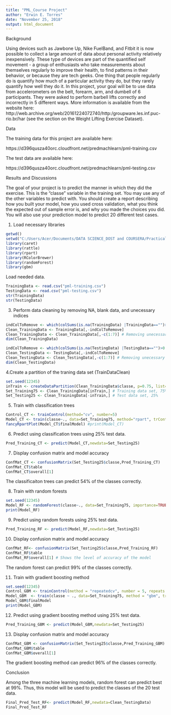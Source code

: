 ---
title: "PML_Course Project"
author: "Erwin E. Torres"
date: "November 25, 2018"
output: html_document
---
Background

Using devices such as Jawbone Up, Nike FuelBand, and Fitbit it is now possible to collect a large amount of data about personal activity relatively inexpensively. These type of devices are part of the quantified self movement - a group of enthusiasts who take measurements about themselves regularly to improve their health, to find patterns in their behavior, or because they are tech geeks. One thing that people regularly do is quantify how much of a particular activity they do, but they rarely quantify how well they do it. In this project, your goal will be to use data from accelerometers on the belt, forearm, arm, and dumbell of 6 participants. They were asked to perform barbell lifts correctly and incorrectly in 5 different ways. More information is available from the website here: http://web.archive.org/web/20161224072740/http:/groupware.les.inf.puc-rio.br/har (see the section on the Weight Lifting Exercise Dataset).


Data

The training data for this project are available here:

https://d396qusza40orc.cloudfront.net/predmachlearn/pml-training.csv

The test data are available here:

https://d396qusza40orc.cloudfront.net/predmachlearn/pml-testing.csv


Results and Discussions

The goal of your project is to predict the manner in which they did the exercise. This is the "classe" variable in the training set. You may use any of the other variables to predict with. You should create a report describing how you built your model, how you used cross validation, what you think the expected out of sample error is, and why you made the choices you did. You will also use your prediction model to predict 20 different test cases.


1. Load necessary libraries
```{r}
getwd()
setwd("C:/Users/Acer/Documents/DATA SCIENCE_DOST and COURSERA/Practical Machine Learning")
library(caret)
library(rattle)
library(rpart)
library(RColorBrewer)
library(randomForest)
library(gbm)
```


Load needed data.

```{r}
TrainingData <- read.csv("pml-training.csv")
TestingData <- read.csv("pml-testing.csv")
str(TrainingData)
str(TestingData)
```


3. Perform data cleaning by removing NA, blank data, and unecessary indices

```{r}
indColToRemove <- which(colSums(is.na(TrainingData) |TrainingData=="")>0.8*dim(TrainingData)[1]) 
Clean_TrainingData <- TrainingData[,-indColToRemove]
Clean_TrainingData <- Clean_TrainingData[,-c(1:7)] # Removing unecessary variables
dim(Clean_TrainingData)

indColToRemove <- which(colSums(is.na(TestingData) |TestingData=="")>0.8*dim(TestingData)[1]) 
Clean_TestingData <- TestingData[,-indColToRemove]
Clean_TestingData <- Clean_TestingData[,-c(1:7)] # Removing unecessary variables
dim(Clean_TestingData)

```

4.Create a partition of the traning data set (TrainDataClean)

```{r}
set.seed(12345)
inTrain <- createDataPartition(Clean_TrainingData$classe, p=0.75, list=FALSE)
Set_Training75 <- Clean_TrainingData[inTrain,] # Training data set, 75%
Set_Testing25 <- Clean_TrainingData[-inTrain,] # Test data set, 25%
```

5. Train with classification trees

```{r}
Control_CT <- trainControl(method="cv", number=5)
Model_CT <- train(classe~., data=Set_Training75, method="rpart", trControl=Control_CT)
fancyRpartPlot(Model_CT$finalModel) #print(Model_CT)
```

6. Predict using classification trees using 25% test data.

```{r}
Pred_Training_CT <- predict(Model_CT,newdata=Set_Testing25)
```

7. Display confusion matrix and model accuracy

```{r}
ConfMat_CT <- confusionMatrix(Set_Testing25$classe,Pred_Training_CT)
ConfMat_CT$table
ConfMat_CT$overall[1]
```
The classificaiton trees can predict 54% of the classes correctly.


8. Train with random forests

```{r}
set.seed(12345)
Model_RF <- randomForest(classe~., data=Set_Training75, importance=TRUE)
print(Model_RF)
```


9. Predict using random forests using 25% test data.

```{r}
Pred_Training_RF <- predict(Model_RF,newdata=Set_Testing25)
```


10. Display confusion matrix and model accuracy

```{r}
ConfMat_RF<- confusionMatrix(Set_Testing25$classe,Pred_Training_RF)
ConfMat_RF$table
ConfMat_RF$overall[1] # Shows the level of accuracy of the model
```
The random forest can predict 99% of the classes correctly.


11. Train with gradient boosting method

```{r}
set.seed(12345)
Control_GBM <- trainControl(method = "repeatedcv", number = 5, repeats = 1)
Model_GBM  <- train(classe ~ ., data=Set_Training75, method = "gbm", trControl = Control_GBM, verbose = FALSE)
Model_GBM$finalModel
print(Model_GBM)
```

12. Predict using gradient boosting method using 25% test data.

```{r}
Pred_Training_GBM <- predict(Model_GBM,newdata=Set_Testing25)
```

13. Display confusion matrix and model accuracy

```{r}
ConfMat_GBM <- confusionMatrix(Set_Testing25$classe,Pred_Training_GBM)
ConfMat_GBM$table
ConfMat_GBM$overall[1]
```
The gradient boosting method can predict 96% of the classes correctly.


Conclusion

Among the three machine learning models, random forest can predict best at 99%. Thus, this model will be used to predict the classes of the 20 test data.
```{r}
Final_Pred_Test_RF<- predict(Model_RF,newdata=Clean_TestingData)
Final_Pred_Test_RF
```

